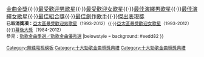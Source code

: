 {{NavboxYears
|titlestyle = background: #eedd82
|name  = 十大勁歌金曲頒獎典禮
|title = [[勁歌金曲頒獎典禮]]歷年得獎名單
|style = width:100%
|groupstyle = background: #eee8aa
|group1=1980年代
|list1 = {{NavboxYears|年度十大勁歌金曲得獎名單||||1983|1984|1985|1986|1987|1988|1989}}
|group2 = 1990年代
|list2 = {{NavboxYears|年度十大勁歌金曲得獎名單|1990|1991|1992|1993|1994|1995|1996|1997|1998|1999}}
|group3 = 2000年代
|list3 = {{NavboxYears|年度十大勁歌金曲得獎名單|2000|2001|2002|2003|2004|2005|2006|2007|2008|2009}}
|group4 = 2010年代
|list4 = {{NavboxYears|年度十大勁歌金曲得獎名單|2010|2011|2012|[[2013年度勁歌金曲得獎名單|2013]]|[[2014年度勁歌金曲得獎名單|2014]]|[[2015年度勁歌金曲得獎名單|2015]]|[[2016年度勁歌金曲得獎名單|2016]]|[[2017年度勁歌金曲得獎名單|2017]]|[[2018年度勁歌金曲得獎名單|2018]]|[[2019年度勁歌金曲得獎名單|2019]]}}
|group5 = 2020年代
|list5 = {{NavboxYears|年度勁歌金曲得獎名單|[[2020年度勁歌金曲得獎名單|2020]]|||||||||}}
|below  = [[勁歌金曲頒獎典禮勁歌金曲獎|勁歌金曲獎]]{{·}}[[勁歌金曲頒獎典禮金曲金獎|金曲金獎]]{{·}}[[勁歌金曲頒獎典禮最受歡迎男歌星|最受歡迎男歌星]]{{·}}[[勁歌金曲頒獎典禮最受歡迎女歌星|最受歡迎女歌星]]{{·}}[[最佳演繹男歌星]]{{·}}[[勁歌金曲頒獎典禮最佳演繹女歌星|最佳演繹女歌星]]{{·}}[[勁歌金曲頒獎典禮最佳組合獎|最佳組合獎]]{{·}}[[勁歌金曲頒獎典禮最佳創作歌手|最佳創作歌手]]{{·}}[[勁歌金曲頒獎典禮傑出表現獎|傑出表現獎]]<br><small>'''已取消獎項：'''[[勁歌金曲頒獎典禮亞太區最受歡迎男歌星|亞太區最受歡迎男歌星]]（1993-2012）{{·}}[[勁歌金曲頒獎典禮亞太區最受歡迎女歌星|亞太區最受歡迎女歌星]]（1993-2012）{{·}}[[勁歌金曲頒獎典禮幕後大獎|幕後大獎]]（1984-2012）<br>參見：[[勁歌金曲優秀選|勁歌金曲季選／勁歌金曲優秀選]]
|belowstyle = background: #eedd82
}}<noinclude>
[[Category:無綫電視模板]][[Category:十大勁歌金曲頒獎典禮]]
</noinclude><includeonly>
[[Category:十大勁歌金曲頒獎典禮]]
</includeonly>